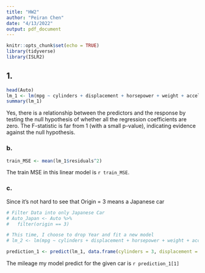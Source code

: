 ```yaml
---
title: "HW2"
author: "Peiran Chen"
date: "4/13/2022"
output: pdf_document
---
```


```r
knitr::opts_chunk$set(echo = TRUE)
library(tidyverse)
library(ISLR2)
```

## 1.

```r
head(Auto)
lm_1 <- lm(mpg ~ cylinders + displacement + horsepower + weight + acceleration + year + origin, data = Auto)
summary(lm_1)
```
Yes, there is a relationship between the predictors and the response by testing the null hypothesis of whether all the regression coefficients are zero. The F-statistic is far from 1 (with a small p-value), indicating evidence against the null hypothesis.



### b.

```r
train_MSE <- mean(lm_1$residuals^2)
```
The train MSE in this linear model is `r train_MSE`.


### c.

Since it's not hard to see that Origin = 3 means a Japanese car
```r
# Filter Data into only Japanese Car
# Auto_Japan <- Auto %>%
#   filter(origin == 3)

# This time, I choose to drop Year and fit a new model
# lm_2 <- lm(mpg ~ cylinders + displacement + horsepower + weight + acceleration, data = Auto_Japan)

prediction_1 <- predict(lm_1, data.frame(cylinders = 3, displacement = 100, horsepower = 85, weight = 3000, acceleration = 20, origin = 3, year = 1980))
```
The mileage my model predict for the given car is `r prediction_1[1]`
